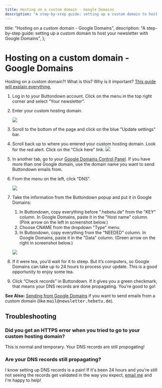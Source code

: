 ```yaml
---
title: Hosting on a custom domain - Google Domains
description: "A step-by-step guide: setting up a custom domain to host your newsletter with Google Domains"
---
```



  title: "Hosting on a custom domain - Google Domains",
  description:
    "A step-by-step guide: setting up a custom domain to host your newsletter with Google Domains",
};

# Hosting on a custom domain - Google Domains

<Notice variant="info">
Hosting on a custom domain?!  What is this? Why is it important?  <a
    className="text-green-800 underline"
    href="https://docs.buttondown.email/getting-started/hosting-on-a-custom-domain"
  >This guide will explain everything.</a>
</Notice>

1. Log in to your Buttondown account. Click on the menu in the top right corner and select “Your newsletter”.

2. Enter your custom hosting domain.

    ![](/images/hosting-domains/hosting-domain3.png)

3.  Scroll to the bottom of the page and click on the blue "Update settings" bar.
4. Scroll back up to where you entered your custom hosting domain.  Look for the red alert.  Click on the "Click here" link. 
    ![](/images/hosting-domains/red-alert.png)
5. In another tab, go to your [Google Domains Control Panel](domains.google.com/).   If you have more than one Google domain, use the domain name you want to send Buttondown emails from.

6. From the menu on the left, click “DNS”. 

    ![](/images/sending-domains/Google-Domains-webpanel-navigation.png)

7. Take the information from the Buttondown popup and put it in Google Domains:

   1. In Buttondown, copy everything before ".hebetu.de" from the "KEY" column.  In Google Domains, paste it in the "Host name" column. (Pink arrow on the left in screenshot below.)
   2. Choose CNAME from the dropdown "Type" menu.
   3. In Buttondown, copy everything from the "NEEDED" column.  In Google Domains, paste it in the "Data" column.  (Green arrow on the right in screenshot below.)

     ![](/images/hosting-domains/hosting-on-google-domains2.png)

8. If it were tea, you’d wait for it to steep. But it’s computers, so Google Domains can take up to 24 hours to process your update. This is a good opportunity to enjoy some tea.

9. Click “Check records” in Buttondown. If it gives you a green checkmark, that means your DNS records are done propagating. You’re good to go!

<Notice variant="info">
<b>See Also:</b> <a
    className="text-green-800 underline"
    href="/getting-started/sending-domains/sending-from-google-domains"
  >Sending from Google Domains</a> if you want to send emails from a custom domain (like <tt>mail@newsletter.hebetu.de</tt>).
</Notice>

##  Troubleshooting

### Did you get an HTTPS error when you tried to go to your custom hosting domain?

This is normal and temporary.  Your DNS records are still propogating!

###  Are your DNS records still propagating?

I know setting up DNS records is a pain! If it's been 24 hours and you're still not seeing the records get validated in the way you expect, <a href="mailto:justin@buttondown.email">email me</a> and I'm happy to help!
